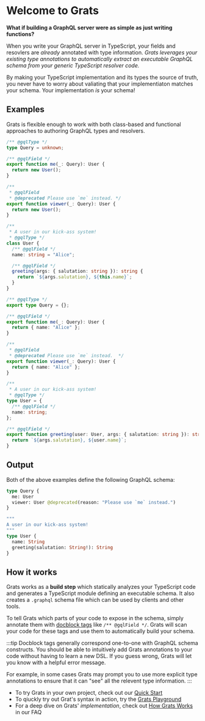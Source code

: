 # Welcome to Grats


**What if building a GraphQL server were as simple as just writing functions?**

When you write your GraphQL server in TypeScript, your fields and resovlers are _already_ annotated with type information. _Grats leverages your existing type annotations to automatically extract an executable GraphQL schema from your generic TypeScript resolver code._

By making your TypeScript implementation and its types the source of truth, you never have to worry about valiating that your implementiaton matches your schema. Your implementation _is_ your schema!

## Examples

Grats is flexible enough to work with both class-based and functional approaches to authoring GraphQL types and resolvers.

<Tabs>
  <TabItem value="oop" label="Classes" default>

```ts
/** @gqlType */
type Query = unknown;

/** @gqlField */
export function me(_: Query): User {
  return new User();
}

/**
 * @gqlField
 * @deprecated Please use `me` instead. */
export function viewer(_: Query): User {
  return new User();
}

/**
 * A user in our kick-ass system!
 * @gqlType */
class User {
  /** @gqlField */
  name: string = "Alice";

  /** @gqlField */
  greeting(args: { salutation: string }): string {
    return `${args.salutation}, ${this.name}`;
  }
}
```

  </TabItem>
  <TabItem value="fp" label="Functional">

```ts
/** @gqlType */
export type Query = {};

/** @gqlField */
export function me(_: Query): User {
  return { name: "Alice" };
}

/**
 * @gqlField
 * @deprecated Please use `me` instead.  */
export function viewer(_: Query): User {
  return { name: "Alice" };
}

/**
 * A user in our kick-ass system!
 * @gqlType */
type User = {
  /** @gqlField */
  name: string;
};

/** @gqlField */
export function greeting(user: User, args: { salutation: string }): string {
  return `${args.salutation}, ${user.name}`;
}
```

  </TabItem>
</Tabs>

## Output

Both of the above examples define the following GraphQL schema:

```graphql
type Query {
  me: User
  viewer: User @deprecated(reason: "Please use `me` instead.")
}

"""
A user in our kick-ass system!
"""
type User {
  name: String
  greeting(salutation: String!): String
}
```

## How it works

Grats works as a **build step** which statically analyzes your TypeScript code and generates a TypeScript module defining an executable schema. It also creates a `.graphql` schema file which can be used by clients and other tools.

To tell Grats which parts of your code to expose in the schema, simply annotate them with [docblock tags](../04-docblock-tags/index.md) like `/** @gqlField */`. Grats will scan your code for these tags and use them to automatically build your schema.

:::tip
Docblock tags generally correspond one-to-one with GraphQL schema constructs. You should be able to intuitively add Grats annotations to your code without having to learn a new DSL. If you guess wrong, Grats will let you know with a helpful error message.

For example, in some cases Grats may prompt you to use more explicit type annotations to ensure that it can "see" all the relevent type information.
:::

- To try Grats in your own project, check out our [Quick Start](./01-quick-start.md)
- To qiuckly try out Grat's syntax in action, try the [Grats Playground](/playground)
- For a deep dive on Grats' _implementation_, check out [How Grats Works](../06-faq/03-how-grats-works.md) in our FAQ
